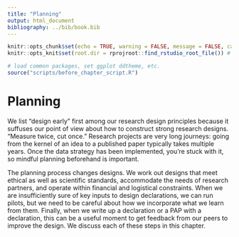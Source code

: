 ```yaml
---
title: "Planning"
output: html_document
bibliography: ../bib/book.bib 
---
```


<!-- note do_bookdown is set in index.rmd, so we know if you're running just this .Rmd or compiling the book-->
```r
knitr::opts_chunk$set(echo = TRUE, warning = FALSE, message = FALSE, cache = FALSE)
knitr::opts_knit$set(root.dir = rprojroot::find_rstudio_root_file()) # files are all relative to RStudio project home
```

```r
# load common packages, set ggplot ddtheme, etc.
source("scripts/before_chapter_script.R")
```

<!-- start post here, do not edit above -->
# Planning

We list "design early" first among our research design principles because it suffuses our point of view about how to construct strong research designs. "Measure twice, cut once." Research projects are very long journeys: going from the kernel of an idea to a published paper typically takes multiple years. Once the data strategy has been implemented, you're stuck with it, so mindful planning beforehand is important. 

The planning process changes designs. We work out designs that meet ethical as well as scientific standards, accommodate the needs of research partners, and operate within financial and logistical constraints. When we are insufficiently sure of key inputs to design declarations, we can run pilots, but we need to be careful about how we incorporate what we learn from them. Finally, when we write up a declaration or a PAP with a declaration, this can be a useful moment to get feedback from our peers to improve the design. We discuss each of these steps in this chapter.



